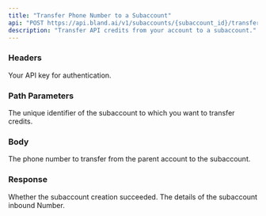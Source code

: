 ```yaml
---
title: "Transfer Phone Number to a Subaccount"
api: "POST https://api.bland.ai/v1/subaccounts/{subaccount_id}/transfer_number"
description: "Transfer API credits from your account to a subaccount."
---
```


### Headers

<ParamField header="authorization" type="string" required>
  Your API key for authentication.
</ParamField>

### Path Parameters

<ParamField path="subaccount_id" type="string" required>
    The unique identifier of the subaccount to which you want to transfer credits.
</ParamField>

### Body

<ParamField body="phone_number" type="string" required>
   The phone number to transfer from the parent account to the subaccount.
</ParamField>

### Response
<ResponseField name="status" type="string">
    Whether the subaccount creation succeeded.
</ResponseField>

<ResponseField name="data" type="object">
    The details of the subaccount inbound Number.
</ResponseField>